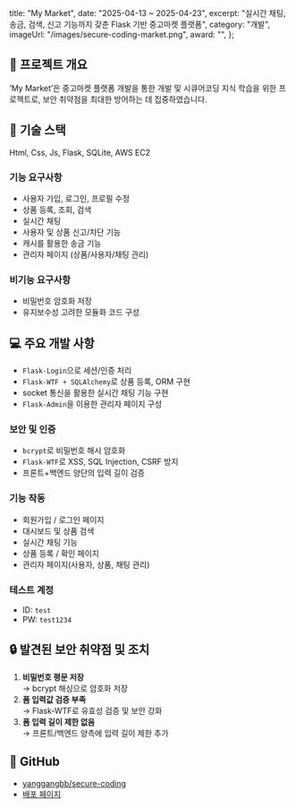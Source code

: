   title: "My Market",
  date: "2025-04-13 ~ 2025-04-23",
  excerpt: "실시간 채팅, 송금, 검색, 신고 기능까지 갖춘 Flask 기반 중고마켓 플랫폼",
  category: "개발",
  imageUrl: "/images/secure-coding-market.png",
  award: "",
};

## 📖 프로젝트 개요  
‘My Market’은 중고마켓 플랫폼 개발을 통한 개발 및 시큐어코딩 지식 학습을 위한 프로젝트로, 보안 취약점을 최대한 방어하는 데 집중하였습니다.

## 📝 기술 스택  
Html, Css, Js, Flask, SQLite, AWS EC2

### 기능 요구사항
- 사용자 가입, 로그인, 프로필 수정  
- 상품 등록, 조회, 검색  
- 실시간 채팅  
- 사용자 및 상품 신고/차단 기능  
- 캐시를 활용한 송금 기능  
- 관리자 페이지 (상품/사용자/채팅 관리)

### 비기능 요구사항
- 비밀번호 암호화 저장  
- 유지보수성 고려한 모듈화 코드 구성  

## 💻 주요 개발 사항 
- `Flask-Login`으로 세션/인증 처리  
- `Flask-WTF + SQLAlchemy`로 상품 등록, ORM 구현  
- socket 통신을 활용한 실시간 채팅 기능 구현  
- `Flask-Admin`을 이용한 관리자 페이지 구성  

### 보안 및 인증
- `bcrypt`로 비밀번호 해시 암호화  
- `Flask-WTF`로 XSS, SQL Injection, CSRF 방지  
- 프론트+백엔드 양단의 입력 길이 검증  

### 기능 작동 
- 회원가입 / 로그인 페이지
- 대시보드 및 상품 검색 
- 실시간 채팅 기능 
- 상품 등록 / 확인 페이지 
- 관리자 페이지(사용자, 상품, 채팅 관리)

### 테스트 계정
- ID: `test`  
- PW: `test1234`

## 🔒 발견된 보안 취약점 및 조치

1. **비밀번호 평문 저장**  
   → bcrypt 해싱으로 암호화 저장  
2. **폼 입력값 검증 부족**  
   → Flask-WTF로 유효성 검증 및 보안 강화  
3. **폼 입력 길이 제한 없음**  
   → 프론트/백엔드 양측에 입력 길이 제한 추가  

## 🔗 GitHub
- [yanggangbb/secure-coding](https://github.com/yanggangbb/secure-coding)
- [배포 페이지](http://yanggangmarket.kro.kr/)